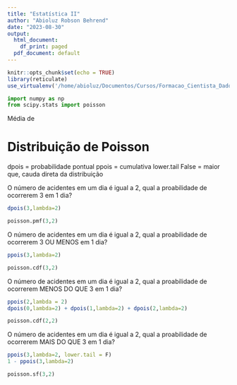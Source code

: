 ```yaml
---
title: "Estatística II"
author: "Abioluz Robson Behrend"
date: "2023-08-30"
output:
  html_document:
    df_print: paged
  pdf_document: default
---
```


```r
knitr::opts_chunk$set(echo = TRUE)
library(reticulate)
use_virtualenv('/home/abioluz/Documentos/Cursos/Formacao_Cientista_Dados/venv')
```

```python
import numpy as np
from scipy.stats import poisson

```

Média de 

# Distribuição de Poisson
dpois = probabilidade pontual
ppois = cumulativa
lower.tail False = maior que, cauda direta da distribuição

O número de acidentes em um dia é igual a 2, qual a proabilidade de ocorrerem 3 em 1 dia?
```r
dpois(3,lambda=2)
```

```python
poisson.pmf(3,2)
```

O número de acidentes em um dia é igual a 2, qual a proabilidade de ocorrerem 3 OU MENOS em 1 dia?
```r
ppois(3,lambda=2)
```

```python
poisson.cdf(3,2)
```


O número de acidentes em um dia é igual a 2, qual a proabilidade de ocorrerem MENOS DO QUE 3 em 1 dia?
```r
ppois(2,lambda = 2)
dpois(0,lambda=2) + dpois(1,lambda=2) + dpois(2,lambda=2)
```
```python
poisson.cdf(2,2)
```


O número de acidentes em um dia é igual a 2, qual a proabilidade de ocorrerem MAIS DO QUE 3 em 1 dia?
```r
ppois(3,lambda=2, lower.tail = F) 
1 - ppois(3,lambda=2) 
```

```python
poisson.sf(3,2)
```

























